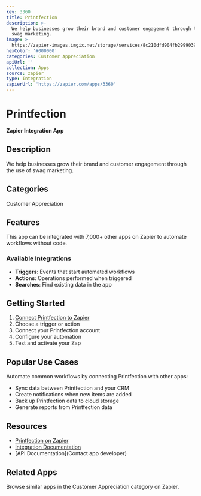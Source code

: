```yaml
---
key: 3360
title: Printfection
description: >-
  We help businesses grow their brand and customer engagement through the use of
  swag marketing.
image: >-
  https://zapier-images.imgix.net/storage/services/8c210dfd904fb29990392c672eab3668.png?auto=format%2Ccompress&ixlib=python-3.0.0&q=50
hexColor: '#000000'
categories: Customer Appreciation
apiUrl: ''
collection: Apps
source: zapier
type: Integration
zapierUrl: 'https://zapier.com/apps/3360'
---
```

# Printfection

**Zapier Integration App**

## Description

We help businesses grow their brand and customer engagement through the use of swag marketing.

## Categories

Customer Appreciation

## Features

This app can be integrated with 7,000+ other apps on Zapier to automate workflows without code.

### Available Integrations

- **Triggers**: Events that start automated workflows
- **Actions**: Operations performed when triggered
- **Searches**: Find existing data in the app

## Getting Started

1. [Connect Printfection to Zapier](https://zapier.com/apps/3360)
2. Choose a trigger or action
3. Connect your Printfection account
4. Configure your automation
5. Test and activate your Zap

## Popular Use Cases

Automate common workflows by connecting Printfection with other apps:

- Sync data between Printfection and your CRM
- Create notifications when new items are added
- Back up Printfection data to cloud storage
- Generate reports from Printfection data

## Resources

- [Printfection on Zapier](https://zapier.com/apps/3360)
- [Integration Documentation](https://zapier.com/apps/3360/integrations)
- [API Documentation](Contact app developer)

## Related Apps

Browse similar apps in the Customer Appreciation category on Zapier.
